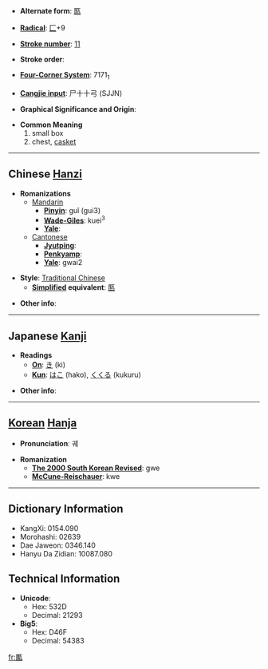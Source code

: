 * '''Alternate form''': [[匦]]

* '''[[Wiktionary:Chinese radical index| Radical]]''': [[Wiktionary:Chinese radical index 匚|匚]]+9

* '''[[Wiktionary:Chinese total strokes index|Stroke number]]''': [[Wiktionary:Chinese total strokes index 11|11]]

* '''Stroke order''': 

* '''[[Wiktionary:Chinese four corner index|Four-Corner System]]''': 7171<sub>1</sub>

* '''[[Wiktionary:Chinese Cangjie index|Cangjie input]]''': 尸十十弓 (SJJN)

* '''Graphical Significance and Origin''': 

* '''Common Meaning'''
*#small box
*# chest, [[casket]]

----

== Chinese [[Hanzi]] ==

* '''Romanizations'''
** [[Mandarin]]
*** '''[[Pinyin]]''': guǐ (gui3)
*** '''[[Wade-Giles]]''': kuei<sup>3</sup>
*** '''[[Yale]]''': 
**[[Cantonese]]
***'''[[Jyutping]]''':
***'''[[Penkyamp]]''': 
***'''[[Yale]]''': gwai2

* '''Style''': [[Traditional Chinese]] 
** '''[[Simplified Chinese|Simplified]] equivalent''': [[匦]]

* '''Other info''': 

----

== Japanese [[Kanji]] ==

* '''Readings'''
** '''[[On]]''': [[き]] (ki)
** '''[[Kun]]''': [[はこ]] (hako), [[くくる]] (kukuru)

* '''Other info''':  

----

== [[Korean]] [[Hanja]] ==

* '''Pronunciation''': 궤

* '''Romanization'''
** '''[[The 2000 South Korean Revised Romanization|The 2000 South Korean Revised]]''': gwe
** '''[[McCune-Reischauer]]''': kwe

----

== Dictionary Information ==

* KangXi: 0154.090
* Morohashi: 02639
* Dae Jaweon: 0346.140
* Hanyu Da Zidian: 10087.080

== Technical Information ==

* '''Unicode''':
** Hex: 532D
** Decimal: 21293
* '''Big5''':
** Hex: D46F
** Decimal: 54383

[[fr:匭]]